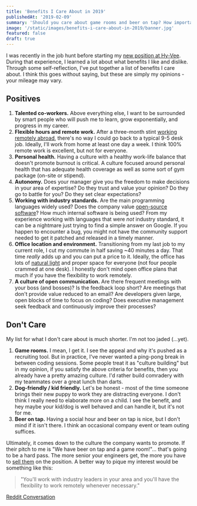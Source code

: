 ```yaml
---
title: 'Benefits I Care About in 2019'
publishedAt: '2019-02-09'
summary: 'Should you care about game rooms and beer on tap? How important is working remotely and a flexible schedule? I give my take on what benefits are important to me in 2019.'
image: '/static/images/benefits-i-care-about-in-2019/banner.jpg'
featured: false
draft: true
---
```


I was recently in the job hunt before starting my [new position at Hy-Vee](/blog/joining-hy-vee). During that experience, I learned a lot about what benefits I like and dislike. Through some self-reflection, I've put together a list of benefits I care about. I think this goes without saying, but these are simply my opinions - your mileage may vary.

## Positives

1. **Talented co-workers.** Above everything else, I want to be surrounded by smart people who will push me to learn, grow exponentially, and progress in my career.
2. **Flexible hours and remote work.** After a three-month stint [working remotely abroad](/blog/the-search-for-everything), there's no way I could go back to a typical 9-5 desk job. Ideally, I'll work from home at least one day a week. I think 100% remote work is excellent, but not for everyone.
3. **Personal health.** Having a culture with a healthy work-life balance that doesn't promote burnout is critical. A culture focused around personal health that has adequate health coverage as well as some sort of gym package (on-site or stipend).
4. **Autonomy.** Does your manager give you the freedom to make decisions in your area of expertise? Do they trust and value your opinion? Do they go to battle for you? Do they set clear expectations?
5. **Working with industry standards.** Are the main programming languages widely used? Does the company value [open-source software](/blog/why-i-create-open-source-software)? How much internal software is being used? From my experience working with languages that were _not_ industry standard, it can be a nightmare just trying to find a simple answer on Google. If you happen to encounter a bug, you might not have the community support needed to get it patched and released in a timely manner.
6. **Office location and environment.** Transitioning from my last job to my current role, I cut my commute in half saving ~40 minutes a day. That time _really_ adds up and you can put a price to it. Ideally, the office has lots of [natural light](https://hbr.org/2018/09/the-1-office-perk-natural-light) and proper space for everyone (not four people crammed at one desk). I honestly don't mind open office plans that much if you have the flexibility to work remotely.
7. **A culture of open communication.** Are there frequent meetings with your boss (and bosses)? Is the feedback loop short? Are meetings that don't provide value reduced to an email? Are developers given large, open blocks of time to focus on coding? Does executive management seek feedback and continuously improve their processes?

## Don't Care

My list for what I don't care about is much shorter. I'm not too jaded (...yet).

1. **Game rooms.** I mean, I get it. I see the appeal and why it's pushed as a recruiting tool. But in practice, I've never wanted a ping-pong break in between coding sessions. Some people treat it as "culture building" but in my opinion, if you satisfy the above criteria for benefits, then you already have a pretty amazing culture. I'd rather build comradery with my teammates over a great lunch than darts.
2. **Dog-friendly / kid friendly.** Let's be honest - most of the time someone brings their new puppy to work they are distracting everyone. I don't think I really need to elaborate more on a child. I see the benefit, and hey maybe your kid/dog is well behaved and can handle it, but it's not for me.
3. **Beer on tap.** Having a social hour and beer on tap is nice, but I don't mind if it isn't there. I think an occasional company event or team outing suffices.

Ultimately, it comes down to the culture the company wants to promote. If their pitch to me is "We have beer on tap and a game room!"... that's going to be a hard pass. The more senior your engineers get, the more you have to [sell them](https://hiringengineersbook.com/post/trouble-hiring/) on the position.
A better way to pique my interest would be something like this:

> "You'll work with industry leaders in your area and you'll have the flexibility to work remotely whenever necessary."

[Reddit Conversation](https://www.reddit.com/r/cscareerquestions/comments/ap0h7h/what_benefits_do_you_actually_care_about_in_2019/)
